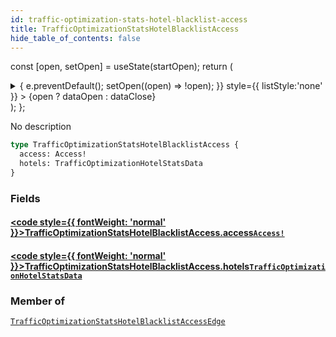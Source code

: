 ```yaml
---
id: traffic-optimization-stats-hotel-blacklist-access
title: TrafficOptimizationStatsHotelBlacklistAccess
hide_table_of_contents: false
---
```






const [open, setOpen] = useState(startOpen);
return (
<details {...(open ? { open: true } : {})} className="details" style={{ border:'none', boxShadow:'none', background:'var(--ifm-background-color)' }}>
<summary
onClick={(e) => {
e.preventDefault();
setOpen((open) => !open);
}}
style={{ listStyle:'none' }} >
{open ? dataOpen : dataClose}
</summary>
{open && children}
</details>
);
};

No description

```graphql
type TrafficOptimizationStatsHotelBlacklistAccess {
  access: Access!
  hotels: TrafficOptimizationHotelStatsData
}
```

### Fields

#### [<code style={{ fontWeight: 'normal' }}>TrafficOptimizationStatsHotelBlacklistAccess.<b>access</b></code>](#)<Bullet />[`Access!`](/api/objects/access) <Badge class="badge badge--secondary" text="non-null"/> <Badge class="badge badge--secondary" text="object"/>

>

#### [<code style={{ fontWeight: 'normal' }}>TrafficOptimizationStatsHotelBlacklistAccess.<b>hotels</b></code>](#)<Bullet />[`TrafficOptimizationHotelStatsData`](/api/objects/traffic-optimization-hotel-stats-data) <Badge class="badge badge--secondary" text="object"/>

>

### Member of

[`TrafficOptimizationStatsHotelBlacklistAccessEdge`](/api/objects/traffic-optimization-stats-hotel-blacklist-access-edge) <Badge class="badge badge--secondary" text="object"/>
